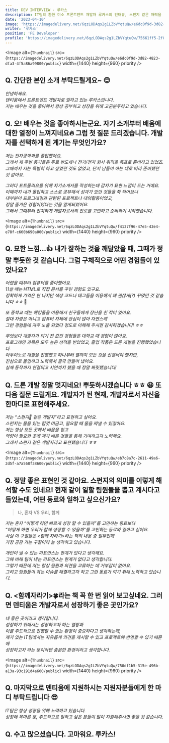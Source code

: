 ```yaml
---
title: DEV INTERVIEW - 루카스
description: IT팀의 환한 미소 프론트엔드 개발자 루카스의 인터뷰, 스펀지 같은 매력을 확인해보세요!
date: '2023-04-10'
image: 'https://imagedelivery.net/6qzLODAqs2g1LZbVYqtuQw/e6dc0f9d-3d82-4823-dfa3-4f5a86a99800/public'
writer: '루카스'
position: 'FE Developer'
profile: 'https://imagedelivery.net/6qzLODAqs2g1LZbVYqtuQw/75661ff5-2f0f-44ad-039d-a465fb4da000/public'
---
```


<Image
alt={`Thumbnail`}
src={`https://imagedelivery.net/6qzLODAqs2g1LZbVYqtuQw/e6dc0f9d-3d82-4823-dfa3-4f5a86a99800/public`}
width={1440}
height={960}
priority
/>

## Q. 간단한 본인 소개 부탁드릴게요~ 😊

_안녕하세요. <br/>
덴티움에서 프론트엔드 개발자로 일하고 있는 루카스입니다.<br/>
저는 배우는 것을 좋아해서 항상 공부하고 성장을 위해 고군분투하고 있습니다._

## Q. 오! 배우는 것을 좋아하시는군요. 자기 소개부터 배움에 대한 열정이 느껴지네요🔥 그럼 첫 질문 드리겠습니다. 개발자를 선택하게 된 계기는 무엇인가요?

_저는 전자공학과를 졸업했어요.<br/>
그래서 제 주변 동기들은 주로 반도체나 전기/전자 회사 취직을 목표로 준비하고 있었죠.<br/>
그때까지 저는 특별히 하고 싶었던 것도 없었고, 단지 남들이 하는 대로 따라 준비했던 것 같아요._

_그러다 포트폴리오를 위해 자기소개서를 작성하는데 갑자기 묘한 느낌이 드는 거예요.<br/>
이때까지 내가 몰입하고 스스로 공부해서 성과가 있던 것들을 쭉 적어보니<br/>
대부분이 프로그래밍과 관련된 프로젝트나 대외활동이었고, <br/>
정말 즐거운 경험이었다는 것을 알게되었어요.<br/>
그래서 그때부터 진지하게 개발자로서의 진로를 고민하고 준비하기 시작했습니다._

<Image
alt={`Thumbnail`}
src={`https://imagedelivery.net/6qzLODAqs2g1LZbVYqtuQw/f4137f96-47e5-43e4-e78f-c660b690a000/public`}
width={1440}
height={960}
priority
/>

## Q. 묘한 느낌...👍 내가 잘하는 것을 깨달았을 때, 그때가 정말 뿌듯한 것 같습니다. 그럼 구체적으로 어떤 경험들이 있었나요?

_어렸을 때부터 컴퓨터를 좋아했어요.<br/>
11살 때는 HTML로 직접 문서를 꾸민 경험도 있구요.<br/>
정확하게 기억은 안 나지만 색상 코드나 태그들을 이용해서 꽤 괜찮게(?) 꾸몄던 것 같습니다 ㅎㅎ_ 🌈

_또 중학교 때는 해킹툴을 이용해서 친구들에게 장난을 친 적이 있어요.<br/>
절대 자랑은 아니고 컴퓨터 자체에 관심이 많아 자연스레 <br/>
그런 경험들에 자주 노출 되었다 정도로 이해해 주시면 감사하겠습니다! ㅎㅎ_

_무엇보다 개발자가 되기 전 값진 경험들은 대학교 때 경험이 많아요.<br/>
프로그래밍 과목은 모두 높은 성적을 받았었고, 졸업 작품은 드론 개발을 진행했었습니다.<br/>
아두이노로 개발을 진행했고 하나부터 열까지 모든 것을 신경써야 했지만,<br/>
진심으로 몰입하고 노력해서 결국 만들어 냈어요.<br/>
실제 동작까지 연결되고 시연까지 했을 때 정말 짜릿했습니다!_

## Q. 드론 개발 정말 멋지네요! 뿌듯하시겠습니다 ㅎㅎ 😆 또 다음 질문 드릴게요. 개발자가 된 현재, 개발자로서 자신을 한마디로 표현해주세요.

_저는 “스펀지🧽 같은 개발자”라고 표현하고 싶어요.<br/>
스펀지는 물을 있는 힘껏 머금고, 필요할 때 물을 짜낼 수 있잖아요.<br/>
저는 항상 모든 곳에서 배움을 얻고<br/>
역량이 필요한 곳에 제가 배운 것들을 통해 기여하고자 노력해요.<br/>
그래서 스펀지 같은 개발자라고 표현했습니다 ㅎㅎ_

<Image
alt={`Thumbnail`}
src={`https://imagedelivery.net/6qzLODAqs2g1LZbVYqtuQw/eb7c8a7c-2611-49a6-2d5f-a7a568f38600/public`}
width={1440}
height={960}
priority
/>

## Q. 정말 좋은 표현인 것 같아요. 스펀지의 의미를 이렇게 해석할 수도 있네요! 현재 같이 일할 팀원들을 뽑고 계시다고 들었는데, 어떤 동료와 일하고 싶으신가요?

> 나, 혼자 VS 우리, 함께

_저는 혼자 “어떻게 하면 빠르게 성장 할 수 있을까”를 고민하는 동료보다<br/>
“어떻게 하면 우리가 함께 성장할 수 있을까"를 고민하는 동료와 일하고 싶어요. <br/>
사실 이 구절들은 \<함께 자라기\>라는 책의 내용 중 일부인데 <br/>
가장 공감 가는 구절이라 늘 생각하고 있습니다._

_개인이 낼 수 있는 퍼포먼스는 한계가 있다고 생각해요. <br/>
그에 비해 팀이 내는 퍼포먼스는 한계가 없다고 생각합니다. <br/>
그렇기 때문에 저는 항상 팀원과 의견을 교류하는 데 거부감이 없어요.<br/>
그리고 팀원들이 겪는 이슈를 해결하고자 하고 그런 동료가 되기 위해 노력하고 있습니다._

## Q. \<함께자라기\>🍀라는 책 꼭 한 번 읽어 보고싶네요. 그러면 덴티움은 개발자로서 성장하기 좋은 곳인가요?

_네 좋은 곳이라고 생각합니다. <br/>
성장하기 위해서는 성장하고자 하는 열망과 <br/>
이를 주도적으로 진행할 수 있는 환경이 중요하다고 생각하는데, <br/>
제가 있는 IT팀에서는 자유롭게 의견을 제시할 수 있고 프로젝트에 반영할 수 있기 때문에 <br/>
성장하고자 하는 분이라면 충분한 환경이라고 생각합니다._

<Image
alt={`Thumbnail`}
src={`https://imagedelivery.net/6qzLODAqs2g1LZbVYqtuQw/750df1b5-315e-496b-a13a-93c191d4a600/public`}
width={1440}
height={960}
priority
/>

## Q. 마지막으로 덴티움에 지원하시는 지원자분들에게 한 마디 부탁드립니다 😎

_IT팀은 항상 성장을 위해 노력하고 있습니다.<br/>
성장에 목마른 분, 주도적으로 일하고 싶은 분들이 많이 지원해주시면 좋을 것 같습니다._

## Q. 수고 많으셨습니다. 고마워요. 루카스!